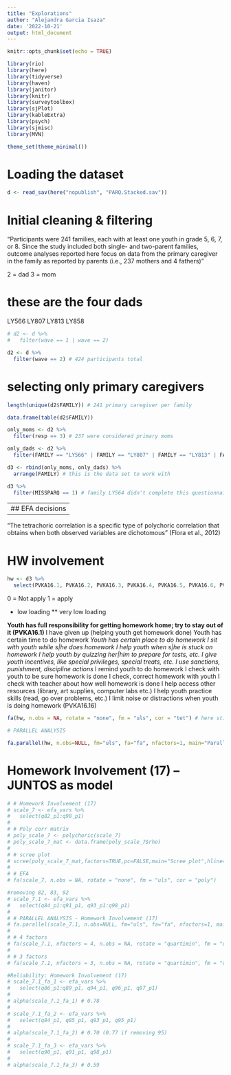 ```yaml
---
title: "Explorations"
author: "Alejandra Garcia Isaza"
date: '2022-10-21'
output: html_document
---
```


```r
knitr::opts_chunk$set(echo = TRUE)

library(rio)
library(here)
library(tidyverse)
library(haven)
library(janitor)
library(knitr)
library(surveytoolbox)
library(sjPlot)
library(kableExtra)
library(psych)
library(sjmisc)
library(MVN)

theme_set(theme_minimal())
```

# Loading the dataset
```r
d <- read_sav(here("nopublish", "PARQ.Stacked.sav"))
```
# Initial cleaning & filtering

"Participants were 241 families, each with at least one youth
in grade 5, 6, 7, or 8. Since the study included both single-
and two-parent families, outcome analyses reported
here focus on data from the primary caregiver in the family
as reported by parents (i.e., 237 mothers and 4 fathers)"

2 = dad
3 = mom

# these are the four dads
LY566
LY807
LY813
LY858

```r

# d2 <- d %>%
#   filter(wave == 1 | wave == 2)

d2 <- d %>%
  filter(wave == 2) # 424 participants total
```

# selecting only primary caregivers
```r

length(unique(d2$FAMILY)) # 241 primary caregiver per family

data.frame(table(d2$FAMILY))

only_moms <- d2 %>%
  filter(resp == 3) # 237 were considered primary moms

only_dads <- d2 %>%
  filter(FAMILY == "LY566" | FAMILY == "LY807" | FAMILY == "LY813" | FAMILY == "LY858") # 4 single dads

d3 <- rbind(only_moms, only_dads) %>%
  arrange(FAMILY) # this is the data set to work with
```
```r
d3 %>%
  filter(MISSPARQ == 1) # family LY564 didn't complete this questionnaire... Remove from analyses?
```


--------------------------
## EFA decisions 
--------------------------

"The tetrachoric correlation is a specific type of polychoric correlation that obtains
when both observed variables are dichotomous" (Flora et al., 2012)

# HW involvement
```r
hw <- d3 %>%
  select(PVKA16.1, PVKA16.2, PVKA16.3, PVKA16.4, PVKA16.5, PVKA16.6, PVKA16.7, PVKA16.8, PVKA16.9, PVKA16.10, PVKA16.11, PVKA16.12, PVKA16.13, PVKA16.14, PVKA16.15, PVKA16.16)
```
0 = Not apply
1 = apply

* low loading
** very low loading


**Youth has full responsibility for getting homework home; try to stay out of it (PVKA16.1)
**I have given up (helping youth get homework done)
Youth has certain time to do homework
*Youth has certain place to do homework
I sit with youth while s|he does homework
I help youth when s|he is stuck on homework
I help youth by quizzing her|him to prepare for tests, etc.
I give youth incentives, like special privileges, special treats, etc.
I use sanctions, punishment, discipline actions
*I remind youth to do homework
I check with youth to be sure homework is done
I check, correct homework with youth
I check with teacher about how well homework is done
I help access other resources (library, art supplies, computer labs etc.)
I help youth practice skills (read, go over problems, etc.)
I limit noise or distractions when youth is doing homework (PVKA16.16)


```r
fa(hw, n.obs = NA, rotate = "none", fm = "uls", cor = "tet") # here still need to investigate if uls is the best extraction method for tetrachocric cor
```
```r
# PARALLEL ANALYSIS

fa.parallel(hw, n.obs=NULL, fm="uls", fa="fa", nfactors=1, main="Parallel Analysis Scree Plots", n.iter=20, error.bars=FALSE, se.bars=FALSE, SMC=FALSE, ylabel=NULL, show.legend=TRUE, sim=TRUE, quant=.95, cor="tet", use="pairwise", plot=TRUE, correct=.5) # suggested number of factors 4 (with our without first 2 items)
```



# Homework Involvement (17) -- JUNTOS as model
```r
# # Homework Involvement (17)
# scale_7 <- efa_vars %>%
#   select(q82_p1:q98_p1)
# 
# # Poly corr matrix
# poly_scale_7 <- polychoric(scale_7)
# poly_scale_7_mat <- data.frame(poly_scale_7$rho)
# 
# # scree plot
# scree(poly_scale_7_mat,factors=TRUE,pc=FALSE,main="Scree plot",hline=NULL,add=FALSE)
# 
# # EFA
# fa(scale_7, n.obs = NA, rotate = "none", fm = "uls", cor = "poly")
```

```r
#removing 82, 83, 92
# scale_7.1 <- efa_vars %>%
#   select(q84_p1:q91_p1, q93_p1:q98_p1)
# 
# # PARALLEL ANALYSIS - Homework Involvement (17)
# fa.parallel(scale_7.1, n.obs=NULL, fm="uls", fa="fa", nfactors=1, main="Parallel Analysis Scree Plots", n.iter=20, error.bars=FALSE, se.bars=FALSE, SMC=FALSE, ylabel=NULL, show.legend=TRUE, sim=TRUE, quant=.95, cor="poly", use="pairwise", plot=TRUE, correct=.5) # parrallel analysis suggest 4 factors
# 
# # 4 factors
# fa(scale_7.1, nfactors = 4, n.obs = NA, rotate = "quartimin", fm = "uls", cor = "poly")
# 
# # 3 factors
# fa(scale_7.1, nfactors = 3, n.obs = NA, rotate = "quartimin", fm = "uls", cor = "poly")
```

```r
#Reliability: Homework Involvement (17)
# scale_7.1_fa_1 <- efa_vars %>%
#   select(q86_p1:q89_p1, q94_p1, q96_p1, q97_p1)
# 
# alpha(scale_7.1_fa_1) # 0.78
# 
# scale_7.1_fa_2 <- efa_vars %>%
#   select(q84_p1, q85_p1, q93_p1, q95_p1)
# 
# alpha(scale_7.1_fa_2) # 0.70 (0.77 if removing 95)
# 
# scale_7.1_fa_3 <- efa_vars %>%
#   select(q90_p1, q91_p1, q98_p1) 
# 
# alpha(scale_7.1_fa_3) # 0.59
```

